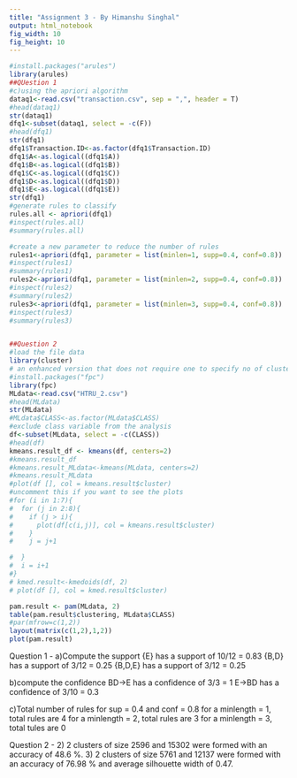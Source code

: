---
title: "Assignment 3 - By Himanshu Singhal"
output: html_notebook
fig_width: 10 
fig_height: 10
---

```{r fig_width = 20 ,fig_height = 20}

#install.packages("arules")
library(arules)
##QUestion 1
#c)using the apriori algorithm
dataq1<-read.csv("transaction.csv", sep = ",", header = T)
#head(dataq1)
str(dataq1)
dfq1<-subset(dataq1, select = -c(F))
#head(dfq1)
str(dfq1)
dfq1$Transaction.ID<-as.factor(dfq1$Transaction.ID)
dfq1$A<-as.logical((dfq1$A))
dfq1$B<-as.logical((dfq1$B))
dfq1$C<-as.logical((dfq1$C))
dfq1$D<-as.logical((dfq1$D))
dfq1$E<-as.logical((dfq1$E))
str(dfq1)
#generate rules to classify
rules.all <- apriori(dfq1)
#inspect(rules.all)
#summary(rules.all)

#create a new parameter to reduce the number of rules
rules1<-apriori(dfq1, parameter = list(minlen=1, supp=0.4, conf=0.8))
#inspect(rules1)
#summary(rules1)
rules2<-apriori(dfq1, parameter = list(minlen=2, supp=0.4, conf=0.8))
#inspect(rules2)
#summary(rules2)
rules3<-apriori(dfq1, parameter = list(minlen=3, supp=0.4, conf=0.8))
#inspect(rules3)
#summary(rules3)


##Question 2
#load the file data
library(cluster) 
# an enhanced version that does not require one to specify no of clusters
#install.packages("fpc")
library(fpc) 
MLdata<-read.csv("HTRU_2.csv")
#head(MLdata)
str(MLdata)
#MLdata$CLASS<-as.factor(MLdata$CLASS)
#exclude class variable from the analysis
df<-subset(MLdata, select = -c(CLASS))
#head(df)
kmeans.result_df <- kmeans(df, centers=2)
#kmeans.result_df
#kmeans.result_MLdata<-kmeans(MLdata, centers=2)
#kmeans.result_MLdata
#plot(df [], col = kmeans.result$cluster)
#uncomment this if you want to see the plots
#for (i in 1:7){
#  for (j in 2:8){
#    if (j > i){
#      plot(df[c(i,j)], col = kmeans.result$cluster)
#    }
#    j = j+1

#  }
#  i = i+1
#}
# kmed.result<-kmedoids(df, 2)
# plot(df [], col = kmed.result$cluster)

pam.result <- pam(MLdata, 2)
table(pam.result$clustering, MLdata$CLASS)
#par(mfrow=c(1,2))
layout(matrix(c(1,2),1,2))
plot(pam.result)

```
Question 1 - 
a)Compute the support
  {E} has a support of 10/12 = 0.83
  {B,D} has a support of 3/12 = 0.25
  {B,D,E} has a support of 3/12 = 0.25
  
b)compute the confidence
  BD->E has a confidence of 3/3 = 1
  E->BD has a confidence of 3/10 = 0.3
  
c)Total number of rules for sup = 0.4 and conf = 0.8
  for a minlength = 1, total rules are 4
  for a minlength = 2, total rules are 3
  for a minlength = 3, total tules are 0
  
  
Question 2 - 
2) 2 clusters of size 2596 and 15302 were formed with an accuracy of 48.6 %.
3) 2 clusters of size 5761 and 12137 were formed with an accuracy of 76.98 % and average silhouette width of 0.47. 